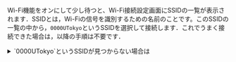 Wi-Fi機能をオンにして少し待つと、Wi-Fi接続設定画面にSSIDの一覧が表示されます．SSIDとは，Wi-Fiの信号を識別するための名前のことです。このSSIDの一覧の中から，`0000UTokyo`というSSIDを選択して接続します．これでうまく接続できた場合は，以降の手順は不要です．
<details>
    <summary>`0000UTokyo`というSSIDが見つからない場合は</summary>
    場所によっては，UTokyo Wi-Fiの電波が届いていない可能性があります．場所を変えて再度試してみてください．これまで問題なく利用できていたにもかかわらずSSIDが見つからない場合は，[uteleconサポート窓口](/support)から問い合わせてください．
</details>